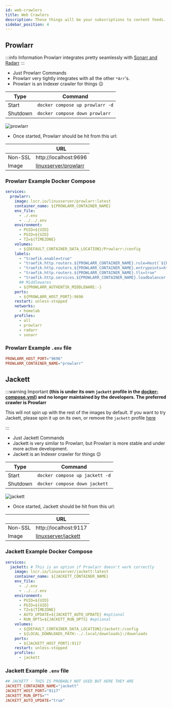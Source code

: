 ```yaml
---
id: web-crawlers
title: Web Crawlers
description: These things will be your subscriptions to content feeds.
sidebar_position: 4
---
```


## Prowlarr

:::info Information
Prowlarr integrates pretty seamlessly with [Sonarr and Radarr](./pvr-clients.mdx)
:::

- Just Prowlarr Commands
- Prowlarr very tightly integrates with all the other `*Arr`'s.
- Prowlarr is an Indexer crawler for things 😉

| Type     | Command                         |
| -------- | ------------------------------- |
| Start    | `docker compose up prowlarr -d` |
| Shutdown | `docker compose down prowlarr`  |

<img src="/Home-Media-Docker/img/prowlarr.png" alt="prowlarr" />

- Once started, Prowlarr should be hit from this url:

|         | URL                                                                         |
| ------- | --------------------------------------------------------------------------- |
| Non-SSL | http://localhost:9696                                                       |
| Image   | [linuxserver/prowlarr](https://docs.linuxserver.io/images/docker-prowlarr/) |

### Prowlarr Example Docker Compose

```yaml
services:
  prowlarr:
    image: lscr.io/linuxserver/prowlarr:latest
    container_name: ${PROWLARR_CONTAINER_NAME}
    env_file:
      - ./.env
      - ../../.env
    environment:
      - PUID=${UID}
      - PGID=${GID}
      - TZ=${TIMEZONE}
    volumes:
      - ${DEFAULT_CONTAINER_DATA_LOCATION}/Prowlarr:/config
    labels:
      - "traefik.enable=true"
      - "traefik.http.routers.${PROWLARR_CONTAINER_NAME}.rule=Host(`${PROWLARR_CONTAINER_NAME}.${PROJECT_HOSTNAME}`)"
      - "traefik.http.routers.${PROWLARR_CONTAINER_NAME}.entrypoints=https"
      - "traefik.http.routers.${PROWLARR_CONTAINER_NAME}.tls=true"
      - "traefik.http.services.${PROWLARR_CONTAINER_NAME}.loadbalancer.server.port=${PROWLARR_HOST_PORT}"
      ## Middlewares
      - ${PROWLARR_AUTHENTIK_MIDDLEWARE:-}
    ports:
      - ${PROWLARR_HOST_PORT}:9696
    restart: unless-stopped
    networks:
      - homelab
    profiles:
      - all
      - prowlarr
      - radarr
      - sonarr
```

### Prowlarr Example `.env` file

```conf
PROWLARR_HOST_PORT="9696"
PROWLARR_CONTAINER_NAME="prowlarr"
```

## Jackett

:::warning Important
**(this is under its own `jackett` profile in the [docker-compose.yml](https://github.com/Homemediadocker/Home-Media-Docker/blob/main/docker-compose.yml#L145-L161)) and no longer maintained by the developers. The preferred crawler is Prowlarr**

This will not spin up with the rest of the images by default. If you want to try Jackett, please spin it up on its own, or remove the `jackett` profile [here](https://github.com/Homemediadocker/Home-Media-Docker/blob/main/docker-compose.yml#L217-L233)

:::

- Just Jackett Commands
- Jackett is very similar to Prowlarr, but Prowlarr is more stable and under more active development.
- Jackett is an Indexer crawler for things 😉

| Type     | Command                        |
| -------- | ------------------------------ |
| Start    | `docker compose up jackett -d` |
| Shutdown | `docker compose down jackett`  |

<img src="/Home-Media-Docker/img/jackett.png" alt="jackett" />

- Once started, Jackett should be hit from this url:

|         | URL                                                                       |
| ------- | ------------------------------------------------------------------------- |
| Non-SSL | http://localhost:9117                                                     |
| Image   | [linuxserver/jackett](https://docs.linuxserver.io/images/docker-jackett/) |

### Jackett Example Docker Compose

```yaml
services:
  jackett: # This is an option if Prowlarr doesn't work correctly
    image: lscr.io/linuxserver/jackett:latest
    container_name: ${JACKETT_CONTAINER_NAME}
    env_file:
      - ./.env
      - ../../.env
    environment:
      - PUID=${UID}
      - PGID=${GID}
      - TZ=${TIMEZONE}
      - AUTO_UPDATE=${JACKETT_AUTO_UPDATE} #optional
      - RUN_OPTS=${JACKETT_RUN_OPTS} #optional
    volumes:
      - ${DEFAULT_CONTAINER_DATA_LOCATION}/Jackett:/config
      - ${LOCAL_DOWNLOADS_PATH:-./.local/downloads}:/downloads
    ports:
      - ${JACKETT_HOST_PORT}:9117
    restart: unless-stopped
    profiles:
      - jackett
```

### Jackett Example `.env` file

```conf
## JACKETT - THIS IS PROBABLY NOT USED BUT HERE THEY ARE
JACKETT_CONTAINER_NAME="jackett"
JACKETT_HOST_PORT="9117"
JACKETT_RUN_OPTS=""
JACKETT_AUTO_UPDATE="true"
```
